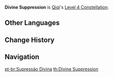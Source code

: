 {{Constellation Infobox
|image       = Constellation Divine Suppression.png
|description = Targets marked by the Fortune-Preserving Talisman have their ATK decreased by 20%.
|level       = 4
|character   = Qiqi
|utility1    = ATK Decrease
}}
'''Divine Suppression''' is [[Qiqi]]'s [[Level 4 Constellation]].
<!--
==Gameplay Notes==
-->

==Other Languages==
{{Other Languages
|en      = Divine Suppression
|zhs     = 天威压众
|zhs_rm  = Tiān Wēi Yā Zhòng
|zht     = 天威壓眾
|zht_rm  = Tiān Wēi Yā Zhòng
|zh_tl   = 
|ja      = 天威圧衆
|ja_rm   = Ten'i Asshuu{{Assumed}}
|ja_tl   = Imperial Suppression
|ko      = 중생을 압도하는 천위
|ko_rm   = Jungsaeng-eul Apdohaneun Cheon'wi
|ko_tl   = Mankind overwhelming Dignity of Sky
|es      = Supresión divina
|es_tl   = Divine Suppression
|fr      = Répression divine
|fr_tl   = Divine Repression
|ru      = Божественное подавление
|ru_tl   = 
|th      = Divine Suppression
|vi      = Thiên Uy Áp Chúng
|vi_tl   = 
|de      = Stärke des Himmels
|de_tl   = Strength of Heaven
|id      = Divine Suppression
|pt      = Supressão Divina
|pt_tl   = Divine Suppression
}}

==Change History==
{{Change History|1.0}}

==Navigation==
{{Talent Navbox|Qiqi}}
[[pt-br:Supressão Divina]]
[[th:Divine Suppression]]